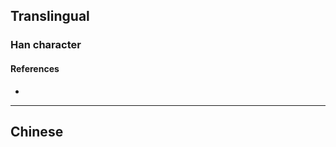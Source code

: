 {{also|護}}
{{character info/new}}
==Translingual==

===Han character===
{{Han char|rn=64|rad=手|as=04|sn=7|four=|canj=QIS|ids=⿰扌户}}

====References====
* {{Han ref|kx=0422.121|hdz=31844.030|uh=62A4|ud=25252}}

----

==Chinese==
{{zh-see|護}}